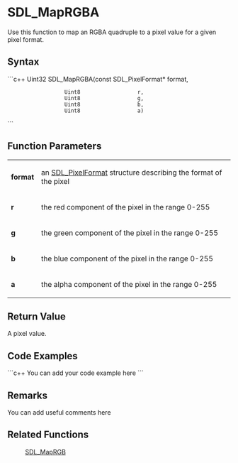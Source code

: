 <!-- pragma section-numbers off -->
<!-- pragma disable-camelcase -->

= SDL_MapRGBA =
Use this function to map an RGBA quadruple to a pixel value for a given pixel format.


== Syntax ==
```c++
Uint32 SDL_MapRGBA(const SDL_PixelFormat* format,
                   Uint8                  r, 
                   Uint8                  g, 
                   Uint8                  b,
                   Uint8                  a)
```

== Function Parameters ==
{|
|'''format'''
|an [[SDL_PixelFormat]] structure describing the format of the pixel
|-
|'''r'''
|the red component of the pixel in the range 0-255
|-
|'''g'''
|the green component of the pixel in the range 0-255
|-
|'''b'''
|the blue component of the pixel in the range 0-255
|-
|'''a'''
|the alpha component of the pixel in the range 0-255
|}

== Return Value ==
A pixel value.

== Code Examples ==
```c++
You can add your code example here
```

== Remarks ==
You can add useful comments here

== Related Functions ==
:[[SDL_MapRGB]]
